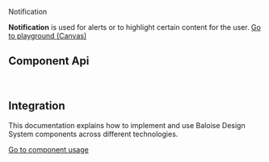 
<bal-doc-banner id="story--components-feedback-notification--basic" >Notification</bal-doc-banner>

<bal-doc-lead>
  <b>Notification</b> is used for alerts or to highlight certain content for the user.
</bal-doc-lead>

<Canvas withSource="open" className="has-visible-overflow">
  <Story id="components-feedback-notification--basic" />
</Canvas>

<bal-doc-app>
  <bal-button-group class="mb-large" position="center">
    <a class="button is-primary" href="?path=/story/components-feedback-notification--basic">
      Go to playground (Canvas)
    </a>
    <bal-doc-code-sandbox framework="angular" template={Basic.parameters.docs.source.code}></bal-doc-code-sandbox>
    <bal-doc-code-sandbox
      framework="html"
      template={Basic.parameters.docs.source.code}
      modules="notification"
    ></bal-doc-code-sandbox>
  </bal-button-group>
</bal-doc-app>

## Component Api

<Description markdown={readme} />

<br />

## Integration

This documentation explains how to implement and use Baloise Design System components across different technologies.

<a class="button is-primary" href="?path=/docs/development-components--page">
  Go to component usage
</a>


<Description markdown={theming} />


<Description markdown={testing} />

<bal-doc-github link="/components/notice/bal-notification/stories/bal-notification.docs.mdx"></bal-doc-github>

